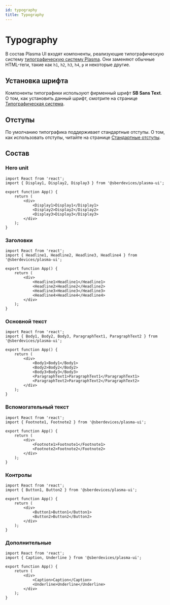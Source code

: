 ```yaml
---
id: typography
title: Typography
---
```


# Typography
В состав Plasma UI входят компоненты, реализующие типографическую систему [типографическую систему Plasma](../design/typography).
Они заменяют обычные HTML-теги, такие как `h1`, `h2`, `h3`, `h4`, `p` и некоторые другие.

## Установка шрифта
Компоненты типографики используют фирменный шрифт **SB Sans Text**.
О том, как установить данный шрифт, смотрите на странице [Типографическая система](../design/typography#установка-шрифта).

## Отступы
По умолчанию типографика поддерживает стандартные отступы.
О том, как использовать отступы, читайте на странице [Стандартные отступы](../design/spacing#встроенные-отступы-в-типографике).

## Состав

### Hero unit

```tsx live
import React from 'react';
import { Display1, Display2, Display3 } from '@sberdevices/plasma-ui';

export function App() {
    return (
        <div>
            <Display1>Display1</Display1>
            <Display2>Display2</Display2>
            <Display3>Display3</Display3>
        </div>
    );
}
```

### Заголовки

```tsx live
import React from 'react';
import { Headline1, Headline2, Headline3, Headline4 } from '@sberdevices/plasma-ui';

export function App() {
    return (
        <div>
            <Headline1>Headline1</Headline1>
            <Headline2>Headline2</Headline2>
            <Headline3>Headline3</Headline3>
            <Headline4>Headline4</Headline4>
        </div>
    );
}
```

### Основной текст

```tsx live
import React from 'react';
import { Body1, Body2, Body3, ParagraphText1, ParagraphText2 } from '@sberdevices/plasma-ui';

export function App() {
    return (
        <div>
            <Body1>Body1</Body1>
            <Body2>Body2</Body2>
            <Body3>Body3</Body3>
            <ParagraphText1>ParagraphText1</ParagraphText1>
            <ParagraphText2>ParagraphText2</ParagraphText2>
        </div>
    );
}
```

### Вспомогательный текст

```tsx live
import React from 'react';
import { Footnote1, Footnote2 } from '@sberdevices/plasma-ui';

export function App() {
    return (
        <div>
            <Footnote1>Footnote1</Footnote1>
            <Footnote2>Footnote2</Footnote2>
        </div>
    );
}
```

### Контролы

```tsx live
import React from 'react';
import { Button1, Button2 } from '@sberdevices/plasma-ui';

export function App() {
    return (
        <div>
            <Button1>Button1</Button1>
            <Button2>Button2</Button2>
        </div>
    );
}
```

### Дополнительные
```tsx live
import React from 'react';
import { Caption, Underline } from '@sberdevices/plasma-ui';

export function App() {
    return (
        <div>
            <Caption>Caption</Caption>
            <Underline>Underline</Underline>
        </div>
    );
}
```
